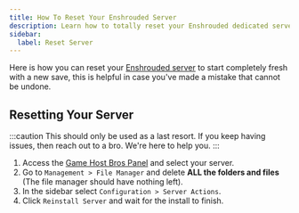 ```yaml
---
title: How To Reset Your Enshrouded Server
description: Learn how to totally reset your Enshrouded dedicated server.
sidebar:
  label: Reset Server
---
```


Here is how you can reset your [Enshrouded server](https://www.gamehostbros.com/enshrouded-server-hosting/) to start completely fresh with a new save, this is helpful in case you've made a mistake that cannot be undone.

## Resetting Your Server

:::caution
This should only be used as a last resort. If you keep having issues, then reach out to a bro. We're here to help you.
:::

<Steps>

1. Access the [Game Host Bros Panel](https://panel.gamehostbros.com/) and select your server.
2. Go to `Management > File Manager` and delete **ALL the folders and files** (The file manager should have nothing left).
3. In the sidebar select `Configuration > Server Actions`.
4. Click `Reinstall Server` and wait for the install to finish.
</Steps>